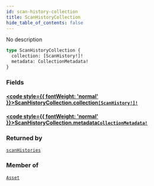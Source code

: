 ```yaml
---
id: scan-history-collection
title: ScanHistoryCollection
hide_table_of_contents: false
---
```








No description

```graphql
type ScanHistoryCollection {
  collection: [ScanHistory!]!
  metadata: CollectionMetadata!
}
```


### Fields

#### [<code style={{ fontWeight: 'normal' }}>ScanHistoryCollection.<b>collection</b></code>](#)<Bullet />[`[ScanHistory!]!`](/api/graphql/documentation/objects/scan-history) <Badge class="secondary" text="non-null"/> <Badge class="secondary" text="object"/>
> 
> 

#### [<code style={{ fontWeight: 'normal' }}>ScanHistoryCollection.<b>metadata</b></code>](#)<Bullet />[`CollectionMetadata!`](/api/graphql/documentation/objects/collection-metadata) <Badge class="secondary" text="non-null"/> <Badge class="secondary" text="object"/>
> 
> 



### Returned by

[`scanHistories`](/api/graphql/documentation/queries/scan-histories)  <Badge class="secondary" text="query"/>

### Member of

[`Asset`](/api/graphql/documentation/objects/asset)  <Badge class="secondary" text="object"/>



